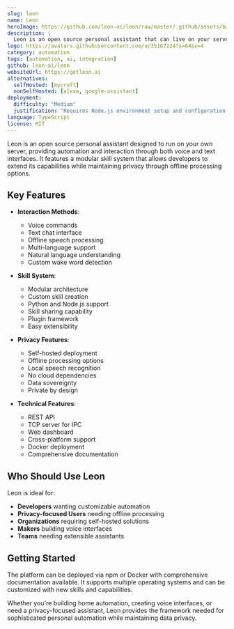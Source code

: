 ```yaml
---
slug: leon
name: Leon
heroImage: https://github.com/leon-ai/leon/raw/master/.github/assets/banner.png
description: |
  Leon is an open source personal assistant that can live on your server. It provides a customizable skill system, offline speech capabilities, and privacy-focused automation through both voice and text interfaces.
logo: https://avatars.githubusercontent.com/u/35167224?s=64&v=4
category: automation
tags: [automation, ai, integration]
github: leon-ai/leon
websiteUrl: https://getleon.ai
alternatives:
  selfHosted: [mycroft]
  nonSelfHosted: [alexa, google-assistant]
deployment:
  difficulty: "Medium"
  justification: "Requires Node.js environment setup and configuration of various components like speech recognition."
language: TypeScript
license: MIT
---
```


Leon is an open source personal assistant designed to run on your own server, providing automation and interaction through both voice and text interfaces. It features a modular skill system that allows developers to extend its capabilities while maintaining privacy through offline processing options.

## Key Features

- **Interaction Methods**:

  - Voice commands
  - Text chat interface
  - Offline speech processing
  - Multi-language support
  - Natural language understanding
  - Custom wake word detection

- **Skill System**:

  - Modular architecture
  - Custom skill creation
  - Python and Node.js support
  - Skill sharing capability
  - Plugin framework
  - Easy extensibility

- **Privacy Features**:

  - Self-hosted deployment
  - Offline processing options
  - Local speech recognition
  - No cloud dependencies
  - Data sovereignty
  - Private by design

- **Technical Features**:
  - REST API
  - TCP server for IPC
  - Web dashboard
  - Cross-platform support
  - Docker deployment
  - Comprehensive documentation

## Who Should Use Leon

Leon is ideal for:

- **Developers** wanting customizable automation
- **Privacy-focused Users** needing offline processing
- **Organizations** requiring self-hosted solutions
- **Makers** building voice interfaces
- **Teams** needing extensible assistants

## Getting Started

The platform can be deployed via npm or Docker with comprehensive documentation available. It supports multiple operating systems and can be customized with new skills and capabilities.

Whether you're building home automation, creating voice interfaces, or need a privacy-focused assistant, Leon provides the framework needed for sophisticated personal automation while maintaining data privacy.
